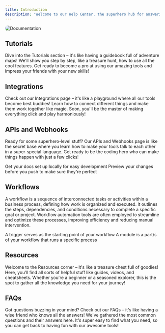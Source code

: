 ```yaml
---
title: Introduction
description: "Welcome to our Help Center, the superhero hub for answering all your questions! Imagine it's like a magical library where all the answers to your wonders are waiting. Whether you're a tech whiz or just getting started, our Help Center is here to make sure you find exactly what you need, like a superhero sidekick ready to save the day!"
---
```


<img alt="Documentation" classname="block" src="/images/help-center-banner.png" style="border-radius:8px;" />

## Tutorials

Dive into the Tutorials section – it's like having a guidebook full of adventure maps! We'll show you step by step, like a treasure hunt, how to use all the cool features. Get ready to become a pro at using our amazing tools and impress your friends with your new skills!

<CardGroup cols={3}>
  <Card title="How to create a company?" icon="building" href="https://mintlify.com/docs/quickstart" />

  <Card title="How to create a client record?" icon="user-tie" href="https://mintlify.com/docs/development" />

  <Card title="How to create a personnel record?" icon="user-plus" href="https://mintlify.com/docs/development" />
</CardGroup>

## Integrations

Check out our Integrations page – it's like a playground where all our tools become best buddies! Learn how to connect different things and make them work together like magic. Soon, you'll be the master of making everything click and play harmoniously!

<CardGroup cols={3}>
  <Card title="What is an Integration" icon="vector-square" href="https://mintlify.com/docs/quickstart" />

  <Card title="Slack" icon="slack" href="https://mintlify.com/docs/development" />

  <Card title="Discord" icon="discord" href="https://mintlify.com/docs/development" />
</CardGroup>

## APIs and Webhooks

Ready for some superhero-level stuff? Our APIs and Webhooks page is like the secret base where you learn how to make your tools talk to each other in a super-special language. Get ready to be the coding hero who can make things happen with just a few clicks!

<CardGroup cols={2}>
  <Card title="API Token" icon="key" href="https://mintlify.com/docs/quickstart">
    Get your docs set up locally for easy development
  </Card>

  <Card title="Authentication" icon="lock" href="https://mintlify.com/docs/development">
    Preview your changes before you push to make sure they're perfect
  </Card>
</CardGroup>

## Workflows

A workflow is a sequence of interconnected tasks or activities within a business process, defining how work is organized and executed. It outlines the steps, dependencies, and conditions necessary to complete a specific goal or project. Workflow automation tools are often employed to streamline and optimize these processes, improving efficiency and reducing manual intervention.

<CardGroup cols={2}>
  <Card title="Triggers" icon="play" href="https://mintlify.com/docs/quickstart">
    A trigger serves as the starting point of your workflow
  </Card>

  <Card title="Modules" icon="box-open" href="https://mintlify.com/docs/development">
    A module is a part/s of your workflow that runs a specific process
  </Card>
</CardGroup>

## Resources

Welcome to the Resources corner – it's like a treasure chest full of goodies! Here, you'll find all sorts of helpful stuff like guides, videos, and cheatsheets. Whether you're a beginner or a seasoned explorer, this is the spot to gather all the knowledge you need for your journey!

## FAQs

Got questions buzzing in your mind? Check out our FAQs – it's like having a wise friend who knows all the answers! We've gathered the most common questions and their answers here. It's super easy to find what you need, so you can get back to having fun with our awesome tools!